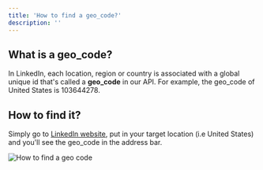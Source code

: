 ```yaml
---
title: 'How to find a geo_code?'
description: ''
---
```


## What is a geo\_code?

In LinkedIn, each location, region or country is associated with a global unique id that's called a **geo\_code** in our API. For example, the geo\_code of United States is 103644278.

## How to find it?

Simply go to <a href="https://www.linkedin.com/jobs/search/?currentJobId=3662502499&geoId=103644278&keywords=IT&location=United%20States&refresh=true" target="_blank">LinkedIn website</a>, put in your target location (i.e United States) and you'll see the geo\_code in the address bar.

![How to find a geo code](/logo/checks_passed.png)